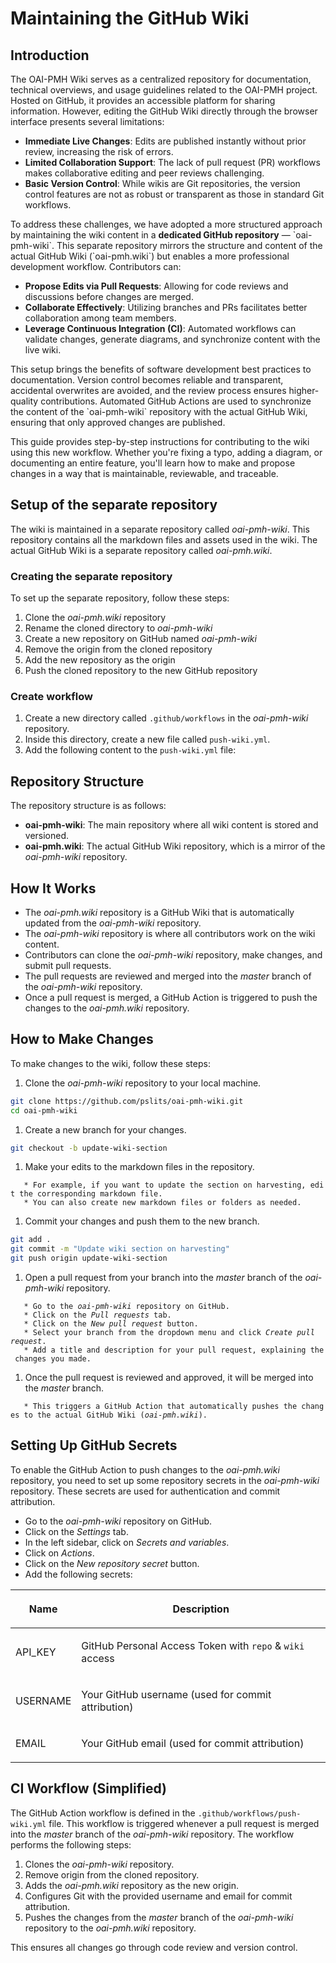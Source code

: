 = Maintaining the GitHub Wiki =

== Introduction ==

The OAI-PMH Wiki serves as a centralized repository for documentation, technical overviews, and usage guidelines related to the OAI-PMH project. Hosted on GitHub, it provides an accessible platform for sharing information. However, editing the GitHub Wiki directly through the browser interface presents several limitations:

* '''Immediate Live Changes''': Edits are published instantly without prior review, increasing the risk of errors.
* '''Limited Collaboration Support''': The lack of pull request (PR) workflows makes collaborative editing and peer reviews challenging.
* '''Basic Version Control''': While wikis are Git repositories, the version control features are not as robust or transparent as those in standard Git workflows.

To address these challenges, we have adopted a more structured approach by maintaining the wiki content in a '''dedicated GitHub repository''' — `oai-pmh-wiki`. This separate repository mirrors the structure and content of the actual GitHub Wiki (`oai-pmh.wiki`) but enables a more professional development workflow. Contributors can:

* '''Propose Edits via Pull Requests''': Allowing for code reviews and discussions before changes are merged.
* '''Collaborate Effectively''': Utilizing branches and PRs facilitates better collaboration among team members.
* '''Leverage Continuous Integration (CI)''': Automated workflows can validate changes, generate diagrams, and synchronize content with the live wiki.

This setup brings the benefits of software development best practices to documentation. Version control becomes reliable and transparent, accidental overwrites are avoided, and the review process ensures higher-quality contributions. Automated GitHub Actions are used to synchronize the content of the `oai-pmh-wiki` repository with the actual GitHub Wiki, ensuring that only approved changes are published.

This guide provides step-by-step instructions for contributing to the wiki using this new workflow. Whether you're fixing a typo, adding a diagram, or documenting an entire feature, you'll learn how to make and propose changes in a way that is maintainable, reviewable, and traceable.

== Setup of the separate repository ==

The wiki is maintained in a separate repository called ''oai-pmh-wiki''. This repository contains all the markdown files and assets used in the wiki. The actual GitHub Wiki is a separate repository called ''oai-pmh.wiki''.

=== Creating the separate repository ===
To set up the separate repository, follow these steps:
# Clone the ''oai-pmh.wiki'' repository
# Rename the cloned directory to ''oai-pmh-wiki''
# Create a new repository on GitHub named ''oai-pmh-wiki''
# Remove the origin from the cloned repository
# Add the new repository as the origin
# Push the cloned repository to the new GitHub repository

=== Create workflow ===
# Create a new directory called <code>.github/workflows</code> in the ''oai-pmh-wiki'' repository.
# Inside this directory, create a new file called <code>push-wiki.yml</code>.
# Add the following content to the <code>push-wiki.yml</code> file:

== Repository Structure ==

The repository structure is as follows:
* '''oai-pmh-wiki''': The main repository where all wiki content is stored and versioned.
* '''oai-pmh.wiki''': The actual GitHub Wiki repository, which is a mirror of the ''oai-pmh-wiki'' repository.

== How It Works ==

* The ''oai-pmh.wiki'' repository is a GitHub Wiki that is automatically updated from the ''oai-pmh-wiki'' repository.
* The ''oai-pmh-wiki'' repository is where all contributors work on the wiki content.
* Contributors can clone the ''oai-pmh-wiki'' repository, make changes, and submit pull requests.
* The pull requests are reviewed and merged into the ''master'' branch of the ''oai-pmh-wiki'' repository.
* Once a pull request is merged, a GitHub Action is triggered to push the changes to the ''oai-pmh.wiki'' repository.

== How to Make Changes ==

To make changes to the wiki, follow these steps:
# Clone the ''oai-pmh-wiki'' repository to your local machine.
    
<syntaxhighlight lang="bash">
git clone https://github.com/pslits/oai-pmh-wiki.git
cd oai-pmh-wiki
</syntaxhighlight>

# Create a new branch for your changes.

<syntaxhighlight lang="bash">
git checkout -b update-wiki-section
</syntaxhighlight>

# Make your edits to the markdown files in the repository.
    * For example, if you want to update the section on harvesting, edit the corresponding markdown file.
    * You can also create new markdown files or folders as needed.

# Commit your changes and push them to the new branch.

<syntaxhighlight lang="bash">
git add .
git commit -m "Update wiki section on harvesting"
git push origin update-wiki-section
</syntaxhighlight>

# Open a pull request from your branch into the ''master'' branch of the ''oai-pmh-wiki'' repository.
    * Go to the ''oai-pmh-wiki'' repository on GitHub.
    * Click on the ''Pull requests'' tab.
    * Click on the ''New pull request'' button.
    * Select your branch from the dropdown menu and click ''Create pull request''.
    * Add a title and description for your pull request, explaining the changes you made.
# Once the pull request is reviewed and approved, it will be merged into the ''master'' branch.
    * This triggers a GitHub Action that automatically pushes the changes to the actual GitHub Wiki (''oai-pmh.wiki'').

== Setting Up GitHub Secrets ==

To enable the GitHub Action to push changes to the ''oai-pmh.wiki'' repository, you need to set up some repository secrets in the ''oai-pmh-wiki'' repository. These secrets are used for authentication and commit attribution.
* Go to the ''oai-pmh-wiki'' repository on GitHub.
* Click on the ''Settings'' tab.
* In the left sidebar, click on ''Secrets and variables''.
* Click on ''Actions''.
* Click on the ''New repository secret'' button.
* Add the following secrets:
{| class="wikitable"
! Name !! Description
|-
| API_KEY || GitHub Personal Access Token with <code>repo</code> & <code>wiki</code> access
|-
| USERNAME || Your GitHub username (used for commit attribution)
|-
| EMAIL || Your GitHub email (used for commit attribution)
|}

== CI Workflow (Simplified) ==

The GitHub Action workflow is defined in the <code>.github/workflows/push-wiki.yml</code> file. This workflow is triggered whenever a pull request is merged into the ''master'' branch of the ''oai-pmh-wiki'' repository.
The workflow performs the following steps:
# Clones the ''oai-pmh-wiki'' repository.
# Remove origin from the cloned repository.
# Adds the ''oai-pmh.wiki'' repository as the new origin.
# Configures Git with the provided username and email for commit attribution.
# Pushes the changes from the ''master'' branch of the ''oai-pmh-wiki'' repository to the ''oai-pmh.wiki'' repository.

This ensures all changes go through code review and version control.
